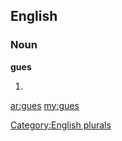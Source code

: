 {{also|gués}}
==English==

===Noun===
'''gues'''

# {{plural of|[[gue]]}}

[[Category:English plurals]]

[[ar:gues]]
[[my:gues]]